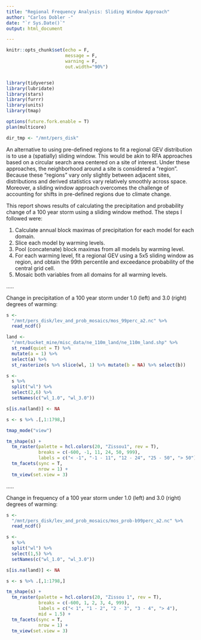 ```yaml
---
title: "Regional Frequency Analysis: Sliding Window Approach"
author: "Carlos Dobler -"
date: "`r Sys.Date()`"
output: html_document

---
```


```r

knitr::opts_chunk$set(echo = F,
                      message = F,
                      warning = F,
                      out.width="90%")


library(tidyverse)
library(lubridate)
library(stars)
library(furrr)
library(units)
library(tmap)

options(future.fork.enable = T)
plan(multicore)

dir_tmp <- "/mnt/pers_disk"

```


An alternative to using pre-defined regions to fit a regional GEV distribution is to use a (spatially) sliding window. This would be akin to RFA approaches based on a circular search area centered on a site of interest. Under these approaches, the neighborhood around a site is considered a "region". Because these "regions" vary only slightly between adjacent sites, distributions and derived statistics vary relatively smoothly across space. Moreover, a sliding window approach overcomes the challenge of accounting for shifts in pre-defined regions due to climate change.

This report shows results of calculating the precipitation and probability change of a 100 year storm using a sliding window method. The steps I followed were:

1. Calculate annual block maximas of precipitation for each model for each domain.
2. Slice each model by warming levels.
3. Pool (concatenate) block maximas from all models by warming level.
4. For each warming level, fit a regional GEV using a 5x5 sliding window as region, and obtain the 99th percentile and exceedance probability of the central grid cell.
5. Mosaic both variables from all domains for all warming levels.

.....  

Change in precipitation of a 100 year storm under 1.0 (left) and 3.0 (right) degrees of warming:

```r

s <-
  "/mnt/pers_disk/lev_and_prob_mosaics/mos_99perc_a2.nc" %>%
  read_ncdf()

land <-
  "/mnt/bucket_mine/misc_data/ne_110m_land/ne_110m_land.shp" %>%
  st_read(quiet = T) %>%
  mutate(a = 1) %>%
  select(a) %>%
  st_rasterize(s %>% slice(wl, 1) %>% mutate(b = NA) %>% select(b))

s <-
  s %>%
  split("wl") %>%
  select(2,6) %>%
  setNames(c("wl_1.0", "wl_3.0"))

s[is.na(land)] <- NA

s <- s %>% .[,1:1798,]

tmap_mode("view")

tm_shape(s) +
  tm_raster(palette = hcl.colors(20, "Zissou1", rev = T),
            breaks = c(-600, -1, 11, 24, 50, 999),
            labels = c("< -1", "-1 - 11", "12 - 24", "25 - 50", "> 50")) +
  tm_facets(sync = T,
            nrow = 1) +
  tm_view(set.view = 3)


```

.....  

Change in frequency of a 100 year storm under 1.0 (left) and 3.0 (right) degrees of warming:

```r

s <-
  "/mnt/pers_disk/lev_and_prob_mosaics/mos_prob-b99perc_a2.nc" %>%
  read_ncdf()

s <-
  s %>%
  split("wl") %>%
  select(1,5) %>%
  setNames(c("wl_1.0", "wl_3.0"))

s[is.na(land)] <- NA

s <- s %>% .[,1:1798,]

tm_shape(s) +
  tm_raster(palette = hcl.colors(20, "Zissou 1", rev = T),
            breaks = c(-600, 1, 2, 3, 4, 999),
            labels = c("< 1", "1 - 2", "2 - 3", "3 - 4", "> 4"),
            mid = 1.5) +
  tm_facets(sync = T,
            nrow = 1) +
  tm_view(set.view = 3)


```






















